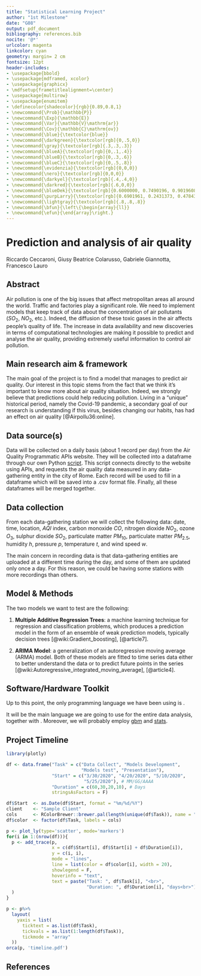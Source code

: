 ```yaml
---
title: "Statistical Learning Project"
author: "1st Milestone"
date: "G08"
output: pdf_document
bibliography: references.bib
nocite: '@*'
urlcolor: magenta
linkcolor: cyan
geometry: margin= 2 cm
fontsize: 12pt
header-includes:
- \usepackage{bbold}
- \usepackage{mdframed, xcolor}
- \usepackage{graphicx}
- \mdfsetup{frametitlealignment=\center}
- \usepackage{multirow}
- \usepackage{enumitem}
- \definecolor{shadecolor}{rgb}{0.89,0.8,1}
- \newcommand{\Prob}{\mathbb{P}}
- \newcommand{\Exp}{\mathbb{E}}
- \newcommand{\Var}{\mathbb{V}\mathrm{ar}}
- \newcommand{\Cov}{\mathbb{C}\mathrm{ov}}
- \newcommand{\blue}{\textcolor{blue}}
- \newcommand{\darkgreen}{\textcolor[rgb]{0,.5,0}}
- \newcommand{\gray}{\textcolor[rgb]{.3,.3,.3}}
- \newcommand{\blueA}{\textcolor[rgb]{0,.1,.4}}
- \newcommand{\blueB}{\textcolor[rgb]{0,.3,.6}}
- \newcommand{\blueC}{\textcolor[rgb]{0,.5,.8}}
- \newcommand{\evidenzia}{\textcolor[rgb]{0,0,0}}
- \newcommand{\nero}{\textcolor[rgb]{0,0,0}}
- \newcommand{\darkyel}{\textcolor[rgb]{.4,.4,0}}
- \newcommand{\darkred}{\textcolor[rgb]{.6,0,0}}
- \newcommand{\blueDek}{\textcolor[rgb]{0.6000000, 0.7490196, 0.9019608}}
- \newcommand{\purpLarry}{\textcolor[rgb]{0.6901961, 0.2431373, 0.4784314}}
- \newcommand{\lightgray}{\textcolor[rgb]{.8,.8,.8}}
- \newcommand{\bfun}{\left\{\begin{array}{ll}}
- \newcommand{\efun}{\end{array}\right.}
---
```



# Prediction and analysis of air quality
Riccardo Ceccaroni, Giusy Beatrice Colarusso, Gabriele Giannotta, Francesco Lauro


Abstract
----------
Air pollution is one of the big issues that affect metropolitan areas all around the world. Traffic and factories play a significant role. We need to implement models that keep track of data about the concentration of air pollutants ($SO_2$, $NO_2$, etc.). Indeed, the diffusion of these toxic gases in the air affects people’s quality of life. The increase in data availability and new discoveries in terms of computational technologies are making it possible to predict and analyse the air quality, providing extremely useful information to control air pollution.





Main research aim \& framework
----------
The main goal of the project is to find a model that manages to predict air quality. Our interest in this topic stems from the fact that we think it's important to know more about air quality situation. Indeed, we strongly believe that predictions could help reducing pollution. Living in a "unique" historical period, namely the Covid-19 pandemic, a secondary goal of our research is understanding if this virus, besides changing our habits, has had an effect on air quality [@Airpollu36:online].



Data source(s) 
----------
Data will be collected on a daily basis (about 1 record per day) from the Air Quality Programmatic APIs website. They will be collected into a dataframe through our own Python [script](https://github.com/ceccaroni1884368/SL_Project). This script connects directly to the website using APIs, and requests the air quality data measured in any data-gathering entity in the city of Rome. Each record will be used to fill in a dataframe which will be saved into a .csv format file. Finally, all these dataframes will be merged together.




Data collection
----------
From each data-gathering station we will collect the following data: date, time, location, $AQI$ index, carbon monoxide $CO$, nitrogen dioxide $NO_2$, ozone $O_3$, sulphur dioxide $SO_2$, particulate matter $PM_{10}$, particulate matter $PM_{2.5}$, humidity $h$, pressure $p$, temperature $t$, and wind speed $w$.

The main concern in recording data is that data-gathering entities are uploaded at a different time during the day, and some of them are updated only once a day. 
For this reason, we could be having some stations with more recordings than others.



Model \& Methods
----------
The two models we want to test are the following:

1. __Multiple Additive Regression Trees__: a machine learning technique for regression and classification problems, which produces a prediction model in the form of an ensemble of weak prediction models, typically decision trees [@wiki:Gradient_boosting], [@article7]. 


2. __ARIMA Model__: a generalization of an autoregressive moving average (ARMA) model. Both of these models are fitted to time series data either to better understand the data or to predict future points in the series [@wiki:Autoregressive_integrated_moving_average], [@article4]. 



Software/Hardware Toolkit
----------
Up to this point, the only programming language we have been using is \textit{Python}.

It will be the main language we are going to use for the entire data analysis, together with \textit{R}.  Moreover, we will probably employ [gbm](https://cran.r-project.org/web/packages/gbm/gbm.pdf) and [stats](https://stat.ethz.ch/R-manual/R-devel/library/stats/html/stats-package.html).




Project Timeline
----------

```r
library(plotly)

df <- data.frame("Task" = c("Data Collect", "Models Development", 
                            "Models test", "Presentation"),
                 "Start" = c("3/30/2020", "4/20/2020", "5/10/2020", 
                             "5/25/2020"), # MM/GG/AAAA
                 "Duration" = c(60,30,20,10), # Days
                 stringsAsFactors = F)

df$Start  <- as.Date(df$Start, format = "%m/%d/%Y")
client    <- "Sample Client"
cols      <- RColorBrewer::brewer.pal(length(unique(df$Task)), name = "Set3")
df$color  <- factor(df$Task, labels = cols)

p <- plot_ly(type='scatter', mode='markers')
for(i in 1:(nrow(df))){
  p <- add_trace(p,
                 x = c(df$Start[i], df$Start[i] + df$Duration[i]), 
                 y = c(i, i), 
                 mode = "lines",
                 line = list(color = df$color[i], width = 20),
                 showlegend = F,
                 hoverinfo = "text",
                 text = paste("Task: ", df$Task[i], "<br>",
                              "Duration: ", df$Duration[i], "days<br>")
  )
}

p <- p%>%
  layout(
    yaxis = list(
      ticktext = as.list(df$Task), 
      tickvals = as.list(1:length(df$Task)),
      tickmode = "array"
  ))
orca(p, 'timeline.pdf')

```
\begin{center}
\includegraphics[height=12cm]{timeline.pdf}
\end{center}


References
----------


